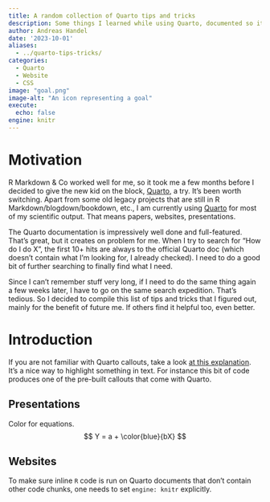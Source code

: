 ---
title: A random collection of Quarto tips and tricks    
description: Some things I learned while using Quarto, documented so it's easy to find again.
author: Andreas Handel
date: '2023-10-01'
aliases: 
  - ../quarto-tips-tricks/
categories: 
  - Quarto
  - Website
  - CSS
image: "goal.png"
image-alt: "An icon representing a goal"
execute:
  echo: false
engine: knitr
---


# Motivation

R Markdown & Co worked well for me, so it took me a few months before I decided to give the new kid on the block, [Quarto](https://quarto.org), a try. It's been worth switching. Apart from some old legacy projects that are still in R Markdown/blogdown/bookdown, etc., I am currently using [Quarto](https://quarto.org) for most of my scientific output. That means papers, websites, presentations. 

The Quarto documentation is impressively well done and full-featured. That's great, but it creates on problem for me. When I try to search for "How do I do X", the first 10+ hits are always to the official Quarto doc (which doesn't contain what I'm looking for, I already checked). I need to do a good bit of further searching to finally find what I need.

Since I can't remember stuff very long, if I need to do the same thing again a few weeks later, I have to go on the same search expedition. That's tedious. So I decided to compile this list of tips and tricks that I figured out, mainly for the benefit of future me. If others find it helpful too, even better.

# Introduction

If you are not familiar with Quarto callouts, take a look [at this explanation](https://quarto.org/docs/authoring/callouts.html). It's a nice way to highlight something in text. For instance this bit of code produces one of the pre-built callouts that come with Quarto.   



## Presentations

Color for equations.
$$
Y = a + \color{blue}{bX}
$$


## Websites

To make sure inline `R` code is run on Quarto documents that don't contain other code chunks, one needs to set `engine: knitr` explicitly.



